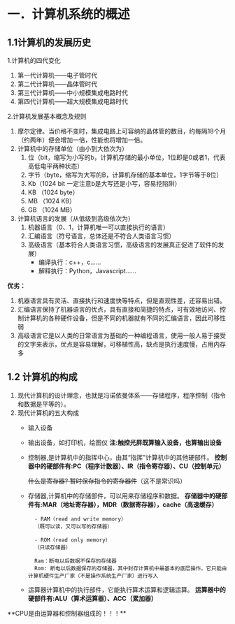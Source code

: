 # 一．计算机系统的概述

## 1.1计算机的发展历史
1.计算机的四代变化
1) 第一代计算机——电子管时代
2) 第二代计算机——晶体管时代
3) 第三代计算机——中小规模集成电路时代
4) 第四代计算机——超大规模集成电路时代

2.计算机发展基本概念及规则
1) 摩尔定律。当价格不变时，集成电路上可容纳的晶体管的数目，约每隔18个月（约两年）便会增加一倍，性能也将增加一倍。
2) 计算机中的存储单位（由小到大依次为）
	1. 位（bit，缩写为小写的b，计算机存储的最小单位，1位即是0或者1，代表高低电平两种状态）
	2. 字节（byte，缩写为大写的B，计算机存储的基本单位，1字节等于8位）
	3. Kb（1024 bit 一定注意b是大写还是小写，容易挖陷阱）
	4. KB （1024 byte）
	5. MB （1024 KB）
	6. GB （1024 MB）
3) 计算机语言的发展（从低级到高级依次为）
	1. 机器语言（0、1，计算机唯一可以直接执行的语言）
	2. 汇编语言（符号语言，总体还是不符合人类语言习惯）
	3. 高级语言（基本符合人类语言习惯，高级语言的发展真正促进了软件的发展）
    	- 编译执行：c++，c……
        - 解释执行：Python，Javascript……


**优劣：**
1.	机器语言具有灵活、直接执行和速度快等特点，但是直观性差，还容易出错。
2. 汇编语言保持了机器语言的优点，具有直接和简捷的特点，可有效地访问、控制计算机的各种硬件设备，但是不同的机器就有不同的汇编语言，因此可移性弱
3. 高级语言它是以人类的日常语言为基础的一种编程语言，使用一般人易于接受的文字来表示，优点是容易理解，可移植性高，缺点是执行速度慢，占用内存多


## 1.2 计算机的构成

1) 现代计算机的设计理念，也就是冯诺依曼体系——存储程序，程序控制（指令和数据是平等的）。
2) 现代计算机的五大构成
	- 输入设备
	- 输出设备，如打印机，绘图仪
		**注:触控光屏既算输入设备，也算输出设备**
	- 控制器,是计算机中的指挥中心，由其“指挥”计算机中的其他硬部件。
**控制器中的硬部件有:PC（程序计数器）、IR（指令寄存器）、CU（控制单元）**

		~~什么是寄存器? 暂时保存指令的寄存器件~~（这不是常识吗）

	- 存储器,计算机中的存储部件，可以用来存储程序和数据。
**存储器中的硬部件有:MAR（地址寄存器），MDR（数据寄存器），cache（高速缓存）**

			- RAM（read and write memory）
			（既可以读，又可以写的存储器）
            
			- ROM（read only memory）
			（只读存储器）

			Ram：断电以后数据不保存的存储器
			Rom: 断电以后数据保存的存储器，其中封存计算机中最基本的底层操作，它只能由计算机硬件生产厂家（不是操作系统生产厂家）进行写入

	- 运算器计算机中的执行部件，它能执行算术运算和逻辑运算。
**运算器中的硬部件有:ALU（算术运算器）、ACC（累加器）**
<Callout emoji="⚠️">
  **CPU是由运算器和控制器组成的！！！**
</Callout>
